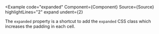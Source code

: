 
<Example
  code="expanded"
  Component={Component}
  Source={Source}
  highlightLines="2"
  expand
  undent={2}
>
  The `expanded` property is a shortcut to add the `expanded` CSS class which
  increases the padding in each cell.
</Example>
